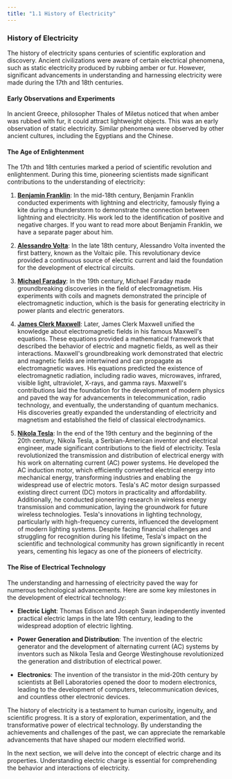 ```yaml
---
title: "1.1 History of Electricity"
---
```


### History of Electricity

The history of electricity spans centuries of scientific exploration and discovery. Ancient civilizations were aware of certain electrical phenomena, such as static electricity produced by rubbing amber or fur. However, significant advancements in understanding and harnessing electricity were made during the 17th and 18th centuries.

#### Early Observations and Experiments

In ancient Greece, philosopher Thales of Miletus noticed that when amber was rubbed with fur, it could attract lightweight objects. This was an early observation of static electricity. Similar phenomena were observed by other ancient cultures, including the Egyptians and the Chinese.

#### The Age of Enlightenment

The 17th and 18th centuries marked a period of scientific revolution and enlightenment. During this time, pioneering scientists made significant contributions to the understanding of electricity:

1. [**Benjamin Franklin**](/legends/benjamin-franklin): In the mid-18th century, Benjamin Franklin conducted experiments with lightning and electricity, famously flying a kite during a thunderstorm to demonstrate the connection between lightning and electricity. His work led to the identification of positive and negative charges. If you want to read more about Benjamin Franklin, we have a separate pager about him.

2. [**Alessandro Volta**](/legends/alessandro-volta): In the late 18th century, Alessandro Volta invented the first battery, known as the Voltaic pile. This revolutionary device provided a continuous source of electric current and laid the foundation for the development of electrical circuits.

3. [**Michael Faraday**](/legends/michael-faraday): In the 19th century, Michael Faraday made groundbreaking discoveries in the field of electromagnetism. His experiments with coils and magnets demonstrated the principle of electromagnetic induction, which is the basis for generating electricity in power plants and electric generators.

4. [**James Clerk Maxwell**](/legends/james-clerk-maxwell): Later, James Clerk Maxwell unified the knowledge about electromagnetic fields in his famous Maxwell's equations. These equations provided a mathematical framework that described the behavior of electric and magnetic fields, as well as their interactions. Maxwell's groundbreaking work demonstrated that electric and magnetic fields are intertwined and can propagate as electromagnetic waves. His equations predicted the existence of electromagnetic radiation, including radio waves, microwaves, infrared, visible light, ultraviolet, X-rays, and gamma rays. Maxwell's contributions laid the foundation for the development of modern physics and paved the way for advancements in telecommunication, radio technology, and eventually, the understanding of quantum mechanics. His discoveries greatly expanded the understanding of electricity and magnetism and established the field of classical electrodynamics.

5. [**Nikola Tesla**](/legends/nikola-tesla): In the end of the 19th century and the beginning of the 20th century, Nikola Tesla, a Serbian-American inventor and electrical engineer, made significant contributions to the field of electricity. Tesla revolutionized the transmission and distribution of electrical energy with his work on alternating current (AC) power systems. He developed the AC induction motor, which efficiently converted electrical energy into mechanical energy, transforming industries and enabling the widespread use of electric motors. Tesla's AC motor design surpassed existing direct current (DC) motors in practicality and affordability. Additionally, he conducted pioneering research in wireless energy transmission and communication, laying the groundwork for future wireless technologies. Tesla's innovations in lighting technology, particularly with high-frequency currents, influenced the development of modern lighting systems. Despite facing financial challenges and struggling for recognition during his lifetime, Tesla's impact on the scientific and technological community has grown significantly in recent years, cementing his legacy as one of the pioneers of electricity.

#### The Rise of Electrical Technology

The understanding and harnessing of electricity paved the way for numerous technological advancements. Here are some key milestones in the development of electrical technology:

- **Electric Light**: Thomas Edison and Joseph Swan independently invented practical electric lamps in the late 19th century, leading to the widespread adoption of electric lighting.

- **Power Generation and Distribution**: The invention of the electric generator and the development of alternating current (AC) systems by inventors such as Nikola Tesla and George Westinghouse revolutionized the generation and distribution of electrical power.

- **Electronics**: The invention of the transistor in the mid-20th century by scientists at Bell Laboratories opened the door to modern electronics, leading to the development of computers, telecommunication devices, and countless other electronic devices.

The history of electricity is a testament to human curiosity, ingenuity, and scientific progress. It is a story of exploration, experimentation, and the transformative power of electrical technology. By understanding the achievements and challenges of the past, we can appreciate the remarkable advancements that have shaped our modern electrified world.

In the next section, we will delve into the concept of electric charge and its properties. Understanding electric charge is essential for comprehending the behavior and interactions of electricity.
